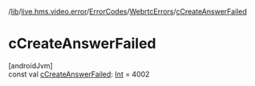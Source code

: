 /[lib](/api-reference/android/v2/home/content)/[live.hms.video.error](../../index)/[ErrorCodes](../index)/[WebrtcErrors](index)/[cCreateAnswerFailed](c-create-answer-failed)

# cCreateAnswerFailed

[androidJvm]\
const val [cCreateAnswerFailed](c-create-answer-failed): [Int](https://kotlinlang.org/api/latest/jvm/stdlib/kotlin/-int/index.html) = 4002
